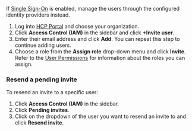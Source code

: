<Note>

If [Single Sign-On](/hcp/docs/hcp/iam/sso) is enabled, manage the users
through the configured identity providers instead.

</Note>

1. Log into [HCP Portal](https://portal.cloud.hashicorp.com/) and choose your
   organization.
1. Click **Access Control (IAM)** in the sidebar and click **+Invite user**.
1. Enter their email address and click **Add**. You can repeat this step to
   continue adding users.
1. Choose a role from the **Assign role** drop-down menu and click **Invite**.
   Refer to the [User Permissions](#user-permissions) for information about the
   roles you can assign.

### Resend a pending invite

To resend an invite to a specific user:

1. Click **Access Control (IAM)** in the sidebar.
2. Click **Pending invites**.
3. Click on the dropdown of the user you want to resend an invite to and click **Resend invite**.
